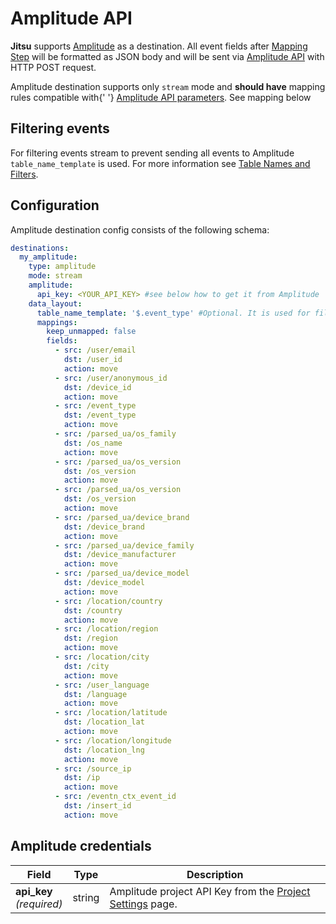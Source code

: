 # Amplitude API



**Jitsu** supports [Amplitude](http://amplitude.com/) as a destination.
All event fields after [Mapping Step](/docs/how-it-works/architecture#mapping-step) will be formatted as JSON body and
will be sent via [Amplitude API](https://developers.amplitude.com/docs/http-api-v2) with HTTP POST request.

<Hint>
    Amplitude destination supports only <code inline="true">stream</code> mode and <b>should have</b> mapping rules compatible with{' '}
    <a href="https://developers.amplitude.com/docs/http-api-v2">Amplitude API parameters</a>. See mapping below
</Hint>


## Filtering events

For filtering events stream to prevent sending all events to Amplitude `table_name_template` is used.
For more information see [Table Names and Filters](/docs/configuration/table-names-and-filters).

## Configuration

Amplitude destination config consists of the following schema:

```yaml
destinations:
  my_amplitude:
    type: amplitude
    mode: stream
    amplitude:
      api_key: <YOUR_API_KEY> #see below how to get it from Amplitude
    data_layout:
      table_name_template: '$.event_type' #Optional. It is used for filtering events.
      mappings:
        keep_unmapped: false
        fields:
          - src: /user/email
            dst: /user_id
            action: move
          - src: /user/anonymous_id
            dst: /device_id
            action: move
          - src: /event_type
            dst: /event_type
            action: move
          - src: /parsed_ua/os_family
            dst: /os_name
            action: move
          - src: /parsed_ua/os_version
            dst: /os_version
            action: move
          - src: /parsed_ua/os_version
            dst: /os_version
            action: move
          - src: /parsed_ua/device_brand
            dst: /device_brand
            action: move
          - src: /parsed_ua/device_family
            dst: /device_manufacturer
            action: move
          - src: /parsed_ua/device_model
            dst: /device_model
            action: move
          - src: /location/country
            dst: /country
            action: move
          - src: /location/region
            dst: /region
            action: move
          - src: /location/city
            dst: /city
            action: move
          - src: /user_language
            dst: /language
            action: move
          - src: /location/latitude
            dst: /location_lat
            action: move
          - src: /location/longitude
            dst: /location_lng
            action: move
          - src: /source_ip
            dst: /ip
            action: move
          - src: /eventn_ctx_event_id
            dst: /insert_id
            action: move
```

## Amplitude credentials

<table>
    <thead>
    <tr>
        <th>Field</th>
        <th>Type</th>
        <th>Description</th>
    </tr>
    </thead>
    <tbody>
    <tr>
        <td>
            <b>api_key</b>
            <br />
            <em>(required)</em>
        </td>
        <td>string</td>
        <td>Amplitude project API Key from the <a href="https://analytics.amplitude.com/">Project Settings</a> page.</td>
    </tr>
    </tbody>
</table>

